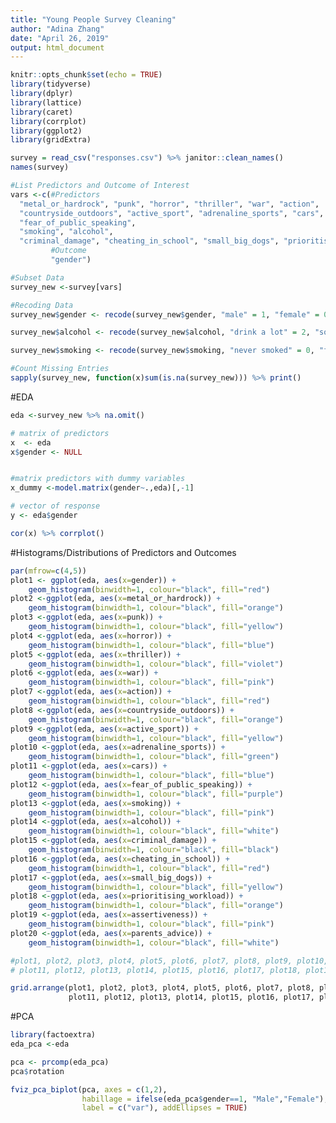 ```yaml
---
title: "Young People Survey Cleaning"
author: "Adina Zhang"
date: "April 26, 2019"
output: html_document
---
```


```r
knitr::opts_chunk$set(echo = TRUE)
library(tidyverse)
library(dplyr)
library(lattice)
library(caret)
library(corrplot)
library(ggplot2)
library(gridExtra)
```

```r
survey = read_csv("responses.csv") %>% janitor::clean_names()
names(survey)

#List Predictors and Outcome of Interest
vars <-c(#Predictors
  "metal_or_hardrock", "punk", "horror", "thriller", "war", "action",
  "countryside_outdoors", "active_sport", "adrenaline_sports", "cars",
  "fear_of_public_speaking",
  "smoking", "alcohol",
  "criminal_damage", "cheating_in_school", "small_big_dogs", "prioritising_workload","assertiveness", "parents_advice",
         #Outcome
         "gender")

#Subset Data
survey_new <-survey[vars] 

#Recoding Data
survey_new$gender <- recode(survey_new$gender, "male" = 1, "female" = 0)

survey_new$alcohol <- recode(survey_new$alcohol, "drink a lot" = 2, "social drinker" = 1, "never" = 0)

survey_new$smoking <- recode(survey_new$smoking, "never smoked" = 0, "former smoker" = 2, "tried smoking" = 3, "current smoker" = 4)

#Count Missing Entries
sapply(survey_new, function(x)sum(is.na(survey_new))) %>% print()
```

#EDA
```r
eda <-survey_new %>% na.omit() 

# matrix of predictors 
x  <- eda
x$gender <- NULL


#matrix predictors with dummy variables
x_dummy <-model.matrix(gender~.,eda)[,-1]

# vector of response
y <- eda$gender 

cor(x) %>% corrplot()

```

#Histograms/Distributions of Predictors and Outcomes
```r
par(mfrow=c(4,5))
plot1 <- ggplot(eda, aes(x=gender)) +
    geom_histogram(binwidth=1, colour="black", fill="red")
plot2 <-ggplot(eda, aes(x=metal_or_hardrock)) +
    geom_histogram(binwidth=1, colour="black", fill="orange")
plot3 <-ggplot(eda, aes(x=punk)) +
    geom_histogram(binwidth=1, colour="black", fill="yellow")
plot4 <-ggplot(eda, aes(x=horror)) +
    geom_histogram(binwidth=1, colour="black", fill="blue")
plot5 <-ggplot(eda, aes(x=thriller)) +
    geom_histogram(binwidth=1, colour="black", fill="violet")
plot6 <-ggplot(eda, aes(x=war)) +
    geom_histogram(binwidth=1, colour="black", fill="pink")
plot7 <-ggplot(eda, aes(x=action)) +
    geom_histogram(binwidth=1, colour="black", fill="red")
plot8 <-ggplot(eda, aes(x=countryside_outdoors)) +
    geom_histogram(binwidth=1, colour="black", fill="orange")
plot9 <-ggplot(eda, aes(x=active_sport)) +
    geom_histogram(binwidth=1, colour="black", fill="yellow")
plot10 <-ggplot(eda, aes(x=adrenaline_sports)) +
    geom_histogram(binwidth=1, colour="black", fill="green")
plot11 <-ggplot(eda, aes(x=cars)) +
    geom_histogram(binwidth=1, colour="black", fill="blue")
plot12 <-ggplot(eda, aes(x=fear_of_public_speaking)) +
    geom_histogram(binwidth=1, colour="black", fill="purple")
plot13 <-ggplot(eda, aes(x=smoking)) +
    geom_histogram(binwidth=1, colour="black", fill="pink")
plot14 <-ggplot(eda, aes(x=alcohol)) +
    geom_histogram(binwidth=1, colour="black", fill="white")
plot15 <-ggplot(eda, aes(x=criminal_damage)) +
    geom_histogram(binwidth=1, colour="black", fill="black")
plot16 <-ggplot(eda, aes(x=cheating_in_school)) +
    geom_histogram(binwidth=1, colour="black", fill="red")
plot17 <-ggplot(eda, aes(x=small_big_dogs)) +
    geom_histogram(binwidth=1, colour="black", fill="yellow")
plot18 <-ggplot(eda, aes(x=prioritising_workload)) +
    geom_histogram(binwidth=1, colour="black", fill="orange")
plot19 <-ggplot(eda, aes(x=assertiveness)) +
    geom_histogram(binwidth=1, colour="black", fill="pink")
plot20 <-ggplot(eda, aes(x=parents_advice)) +
    geom_histogram(binwidth=1, colour="black", fill="white")

#plot1, plot2, plot3, plot4, plot5, plot6, plot7, plot8, plot9, plot10,
# plot11, plot12, plot13, plot14, plot15, plot16, plot17, plot18, plot19, plot20

grid.arrange(plot1, plot2, plot3, plot4, plot5, plot6, plot7, plot8, plot9, plot10,
             plot11, plot12, plot13, plot14, plot15, plot16, plot17, plot18, plot19, plot20, ncol=4, nrow = 5)

```


#PCA
```r
library(factoextra)
eda_pca <-eda

pca <- prcomp(eda_pca)
pca$rotation

fviz_pca_biplot(pca, axes = c(1,2), 
                habillage = ifelse(eda_pca$gender==1, "Male","Female"), 
                label = c("var"), addEllipses = TRUE)
```





